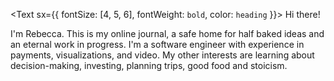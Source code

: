 <Text sx={{ fontSize: [4, 5, 6], fontWeight: `bold`, color: `heading` }}>
  Hi there!
</Text>

I'm Rebecca. This is my online journal, a safe home for half baked ideas and an eternal work in progress. I'm a software engineer with experience in payments, visualizations, and video. My other interests are learning about decision-making, investing, planning trips, good food and stoicism.
